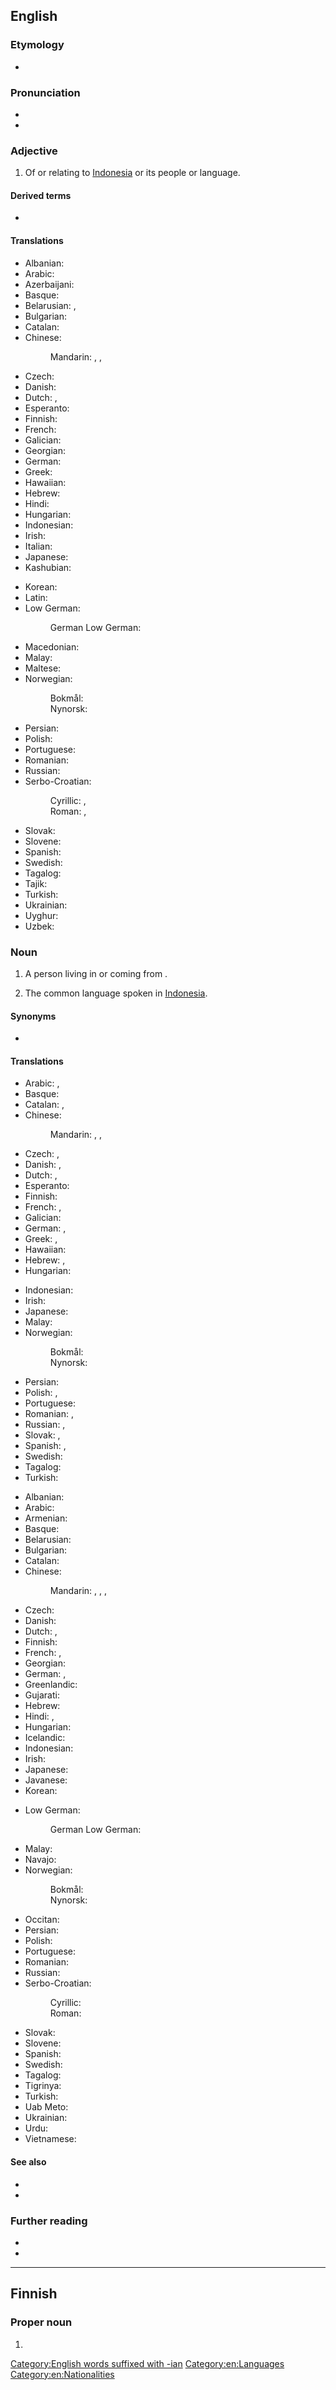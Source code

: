 {{also|indonesian}}
==English==
{{interwiktionary|code=id}}
{{wikipedia|lang=en}}

===Etymology===
* {{IPA|en|/ˌɪndəˈniːʒən/}}
{{suffix|en|Indonesia|an}}

===Pronunciation===
* {{audio|en|en-us-Indonesian.ogg|Audio (US)}}
* {{rhymes|en|iːʒən}}

===Adjective===
{{en-adj}}

# Of or relating to [[Indonesia]] or its people or language.

====Derived terms====
* {{l|en|Indonesianness}}

====Translations====
{{trans-top|referring to [[Indonesia]]}}
* Albanian: {{t+|sq|indonezian}}
* Arabic: {{t|ar|إِنْدُونِيسِيّ}}
* Azerbaijani: {{t|az|indoneziya}}
* Basque: {{t|eu|indonesiar}}
* Belarusian: {{t|be|інданезі́йскі}}, {{t+|be|інданэзі́йскі}} {{qualifier|Taraškievica}}
* Bulgarian: {{t|bg|индонези́йски}}
* Catalan: {{t+|ca|indonesi}}
* Chinese:
*: Mandarin: {{t+|cmn|印度尼西亞|alt=印度尼西的|sc=Hani}}, {{t+|cmn|印度尼西亚|tr=Yìndùníxīyà de|alt=印度尼西亚的|sc=Hani}}, {{t+|cmn|印尼|tr=Yìnní de|alt=印尼的|sc=Hani}}
* Czech: {{t+|cs|indonéský}}
* Danish: {{t|da|indonesisk}}
* Dutch: {{t+|nl|Indonesisch}}, {{t+|nl|Indonesische}}
* Esperanto: {{t+|eo|indonezia}}
* Finnish: {{t+|fi|indonesialainen}}
* French: {{t+|fr|indonésien}}
* Galician: {{t+|gl|indonesio}}
* Georgian: {{t|ka|ინდონეზიური}}
* German: {{t+|de|indonesisch}}
* Greek: {{t+|el|ινδονησιακός}}
* Hawaiian: {{t|haw|ʻInidonesia}}
* Hebrew: {{t|he|אינדונזי|tr=indonezi}}
* Hindi: {{t|hi|इंडोनेशियाई}}
* Hungarian: {{t+|hu|indonéz}}
* Indonesian: {{t+|id|Indonesia}}
* Irish: {{t|ga|Indinéiseach}}
* Italian: {{t+|it|indonesiano}}
* Japanese: {{t|ja|[[インドネシア]][[の]]|tr=Indoneshia no}}
* Kashubian: {{t|csb|indonezëjsczi}}
{{trans-mid}}
* Korean: {{t+|ko|인도네시아|alt=인도네시아의}}
* Latin: {{t|la|indonesicus}}
* Low German:
*: German Low German: {{t|nds-de|indoneesch}} {{qualifier|Northern Low German}}
* Macedonian: {{t|mk|индонезиски}}
* Malay: {{t+|ms|Indonesia}}
* Maltese: {{t|mt|Indoneżjan}}
* Norwegian:
*: Bokmål: {{t+|nb|indonesisk}}
*: Nynorsk: {{t+|nn|indonesisk}}
* Persian: {{t|fa|اندونزیایی|tr=andoneziyâyi}}
* Polish: {{t+|pl|indonezyjski}}
* Portuguese: {{t+|pt|indonésio}}
* Romanian: {{t+|ro|indonezian|m}}
* Russian: {{t+|ru|индонези́йский|tr=indonɛzíjskij}}
* Serbo-Croatian:
*: Cyrillic: {{t|sh|индо̀не̄зӣјскӣ}}, {{t|sh|индоне́жански}}
*: Roman: {{t+|sh|indònēzījskī}}, {{t+|sh|indonéžanski}}
* Slovak: {{t+|sk|indonézsky}}
* Slovene: {{t+|sl|indonezijski}}
* Spanish: {{t+|es|indonesio}}
* Swedish: {{t+|sv|indonesisk}}
* Tagalog: {{t+|tl|Indones}}
* Tajik: {{t+|tg|индонезӣ}}
* Turkish: {{t+|tr|Endonezya}}
* Ukrainian: {{t|uk|індонезі́йський}}
* Uyghur: {{t|ug|ھىندونېزىيە}}
* Uzbek: {{t+|uz|indonez}}
{{trans-bottom}}

===Noun===
{{en-noun|~}}

# {{lb|en|countable}} A person living in or coming from {{w|Indonesia}}.
# {{lb|en|uncountable}} The common language spoken in [[Indonesia]].

====Synonyms====
* {{q|language}} {{l|en|Bahasa Indonesia}}

====Translations====
{{trans-top|person}}
* Arabic: {{t|ar|إِنْدُونِيسِيّ|m}}, {{t+|ar|إِنْدُونِيسِيَّة|f}}
* Basque: {{t|eu|indonesiar}}
* Catalan: {{t+|ca|indonesi|m}}, {{t+|ca|indonèsia|f}}
* Chinese:
*: Mandarin: {{t+|cmn|印度尼西亞人}}, {{t+|cmn|印度尼西亚人|tr=yìndùníxīyàrén}}, {{t|cmn|印尼人|tr=yìnnírén}}
* Czech: {{t|cs|Indonésan|m}}, {{t+|cs|Indonésanka|f}}
* Danish: {{t|da|Indoneser}}, {{t|da|Indonesere|p}}
* Dutch: {{t+|nl|Indonesiër|m}}, {{t+|nl|Indonesische|f}}
* Esperanto: {{t|eo|indoneziano}}
* Finnish: {{t+|fi|indonesialainen}}
* French: {{t+|fr|Indonésien|m}}, {{t+|fr|Indonésienne|f}}
* Galician: {{t+|gl|indonesio|m}}
* German: {{t+|de|Indonesier|m}}, {{t+|de|Indonesierin|f}}
* Greek: {{t+|el|Ινδονήσιος|m}}, {{t|el|Ινδονήσια|f}}
* Hawaiian: {{t|haw|ʻInidonesia}}
* Hebrew: {{t|he|אינדונזי|tr=indonezi|m}}, {{t|he|אינדונזית|tr=indonezit|f}}
* Hungarian: {{t+|hu|indonéz}}
{{trans-mid}}
* Indonesian: {{t|id|[[orang]] [[Indonesia]]}}
* Irish: {{t|ga|Indinéiseach|m}}
* Japanese: {{t|ja|インドネシア人|tr=indoneshiajin}}
* Malay: {{t|ms|[[orang]] [[Indonesia]]}}
* Norwegian:
*: Bokmål: {{t|nb|indonesier|m}}
*: Nynorsk: {{t+|nn|indonesiar|m}}
* Persian: {{t|fa|اندونزیایی|tr=andoneziyâyi}}
* Polish: {{t+|pl|Indonezyjczyk|m}}, {{t+|pl|Indonezyjka|f}}
* Portuguese: {{t+|pt|indonésio|m}}
* Romanian: {{t+|ro|indonezian|m}}, {{t|ro|indoneziancă|f}}
* Russian: {{t+|ru|индонези́ец|m|tr=indonɛzíjec}}, {{t+|ru|индонези́йка|f|tr=indonɛzíjka}}
* Slovak: {{t|sk|Indonézan|m}}, {{t|sk|Indonézanka|f}}
* Spanish: {{t+|es|indonesio|m}}, {{t+|es|indonesia|f}}
* Swedish: {{t+|sv|indones}}
* Tagalog: {{t+|tl|Indones}}
* Turkish: {{t+|tr|Endonezyalı}}
{{trans-bottom}}

{{trans-top|language}}
* Albanian: {{t|sq|[[gjuha]] [[indoneziane]]}}
* Arabic: {{t+|ar|إِنْدُونِيسِيَّة|f}}
* Armenian: {{t|hy|ինդոնեզերեն}}
* Basque: {{t+|eu|indonesiera}}
* Belarusian: {{t|be|інданезі́йская|f}}
* Bulgarian: {{t|bg|индонези́йски|m}}
* Catalan: {{t+|ca|indonesi|m}}
* Chinese:
*: Mandarin: {{t+|cmn|印度尼西亞語}}, {{t+|cmn|印度尼西亚语|tr=yìndùníxīyàyǔ}}, {{t+|cmn|印尼語|sc=Hani}}, {{t+|cmn|印尼语|tr=Yìnní yǔ}}
* Czech: {{t+|cs|indonéština|f}}
* Danish: {{t|da|indonesisk}}
* Dutch: {{t+|nl|Indonesisch|n}}, {{t+|nl|bahasa}} {{q|slang}}
* Finnish: {{t+|fi|indonesia}}
* French: {{t+|fr|indonésien|m}}, {{t|fr|[[langue]] [[indonésienne]]|f}}
* Georgian: {{t|ka|ინდონეზიური}}
* German: {{t+|de|Indonesisch|n}}, {{t|de|[[indonesische]] [[Sprache]]|f}}
* Greenlandic: {{t|kl|indonesiamiutut}}
* Gujarati: {{t+|gu|ઇન્ડોનેશિયન|sc=Gujr}}
* Hebrew: {{t|he|אִינְדּוֹנֶזִית|f|tr=indonezít}}
* Hindi: {{t+|hi|इन्डोनेशियन}}, {{t|hi|इन्डोनेशियाई|f}}
* Hungarian: {{t+|hu|indonéz}}
* Icelandic: {{t+|is|indónesíska}}
* Indonesian: {{t+|id|bahasa Indonesia}}
* Irish: {{t|ga|Indinéisis|f}}
* Japanese: {{t+|ja|インドネシア語|tr=indoneshiago}}
* Javanese: {{t|jv|basa Indonesia}}
* Korean: {{t+|ko|인도네시아어}}
{{trans-mid}}
* Low German:
*: German Low German: {{t+|nds-de|Indoneessch|n}} {{qualifier|Northern Low German}}
* Malay: {{t|ms|bahasa Indonesia}}
* Navajo: {{t|nv|Indoníízha bizaad}}
* Norwegian:
*: Bokmål: {{t+|nb|indonesisk|m}}
*: Nynorsk: {{t+|nn|indonesisk|m}}
* Occitan: {{t+|oc|indonesian|m}}
* Persian: {{t|fa|اندونزیایی|tr=andoneziyâyi}}
* Polish: {{q|język}} {{t+|pl|indonezyjski}}
* Portuguese: {{t+|pt|indonésio|m}}
* Romanian: {{t+|ro|indoneziană|f}}
* Russian: {{t+|ru|индонези́йский|m|tr=indonɛzíjskij}}
* Serbo-Croatian:
*: Cyrillic: {{t|sh|индонезијски|m}}
*: Roman: {{t+|sh|indonezijski|m}}
* Slovak: {{t|sk|indonézština|f}}
* Slovene: {{t|sl|indonezijščina|f}}
* Spanish: {{t+|es|indonesio|m}}
* Swedish: {{t+|sv|indonesiska|c}}
* Tagalog: {{t+|tl|Indones}}
* Tigrinya: {{t|ti|እንዶኑሲኛ}}
* Turkish: {{t+|tr|Endonezce}}
* Uab Meto: {{t|aoz|uab Indonesia}}
* Ukrainian: {{t+|uk|індонезі́йська|f}}
* Urdu: {{t|ur|انڈونیشیائی|f|tr=iṇḍoneśiyāī|sc=ur-Arab}}
* Vietnamese: {{t|vi|tiếng In-đô-nê-xi-a}}
{{trans-bottom}}

====See also====
* {{langcat|id}}
* {{langlist}}

===Further reading===
* {{ISO 639|link=Ethnologue|1code=id|code=ind}}
* {{R:Webster 1913}}

[[Category:English words suffixed with -ian]]
[[Category:en:Languages]]
[[Category:en:Nationalities]]

----

==Finnish==

===Proper noun===
{{head|fi|proper noun form}}

# {{infl of|fi|Indonesia||gen|s}}